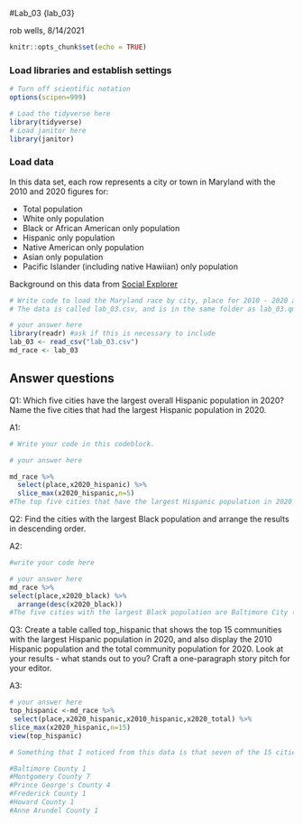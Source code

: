 #Lab_03 {lab_03}

rob wells, 8/14/2021

```r
knitr::opts_chunk$set(echo = TRUE)
```

### Load libraries and establish settings

```r
# Turn off scientific notation
options(scipen=999)

# Load the tidyverse here
library(tidyverse)
# Load janitor here
library(janitor)

```

### Load data

In this data set, each row represents a city or town in Maryland with the 2010 and 2020 figures for:

-   Total population
-   White only population
-   Black or African American only population
-   Hispanic only population
-   Native American only population
-   Asian only population
-   Pacific Islander (including native Hawiian) only population

Background on this data from [Social Explorer](https://www.socialexplorer.com/data/ACS2016_5yr/metadata/?ds=ACS16_5yr&table=B02001)

```r
# Write code to load the Maryland race by city, place for 2010 - 2020 and call it md_race.
# The data is called lab_03.csv, and is in the same folder as lab_03.qmd (this data notebook)

# your answer here
library(readr) #ask if this is necessary to include
lab_03 <- read_csv("lab_03.csv")
md_race <- lab_03
```

## Answer questions

Q1: Which five cities have the largest overall Hispanic population in 2020? Name the five cities that had the largest Hispanic population in 2020.

A1:

```r

# Write your code in this codeblock.

# your answer here

md_race %>% 
  select(place,x2020_hispanic) %>% 
  slice_max(x2020_hispanic,n=5)
#The top five cities that have the largest Hispanic population in 2020 are Baltimore City (32,627), Wheaton CDP (22,787), Germantown CDP (21,381), Silver Spring CDP (21,087), Aspen Hill CDP (18,635).
```

Q2: Find the cities with the largest Black population and arrange the results in descending order.

A2:

```r
#write your code here

# your answer here
md_race %>% 
select(place,x2020_black) %>% 
  arrange(desc(x2020_black))
#The five cities with the largest Black population are Baltimore City (375,002), Waldorf CDP (47,903), Bowie City (32,784), Clinton CDP (30,679), Columbia CDP (28,991). 
```

Q3: Create a table called top_hispanic that shows the top 15 communities with the largest Hispanic population in 2020, and also display the 2010 Hispanic population and the total community population for 2020. Look at your results - what stands out to you? Craft a one-paragraph story pitch for your editor.

A3:

```r

# your answer here
top_hispanic <-md_race %>% 
 select(place,x2020_hispanic,x2010_hispanic,x2020_total) %>% 
slice_max(x2020_hispanic,n=15)
view(top_hispanic)

# Something that I noticed from this data is that seven of the 15 cities (47%) included in the table for the largest Hispanic population in 2020 were from Montgomery County: Wheaton CDP, Germantown CDP, Silver Spring CDP, Aspen Hill CDP, Gaitherburg City, Montgomery Village CDP and Rockville City. That leads me to wonder what attracts the Hispanic population to this county/cities - is it the location, resources, job opportunities or community? I would contact Marc Elrich to learn about how Montgomery County operates, and to see if there is anything in place on the executive level to attract a large Hispanic population into the area. 

#Baltimore County 1
#Montgomery County 7
#Prince George's County 4
#Frederick County 1
#Howard County 1
#Anne Arundel County 1
```
